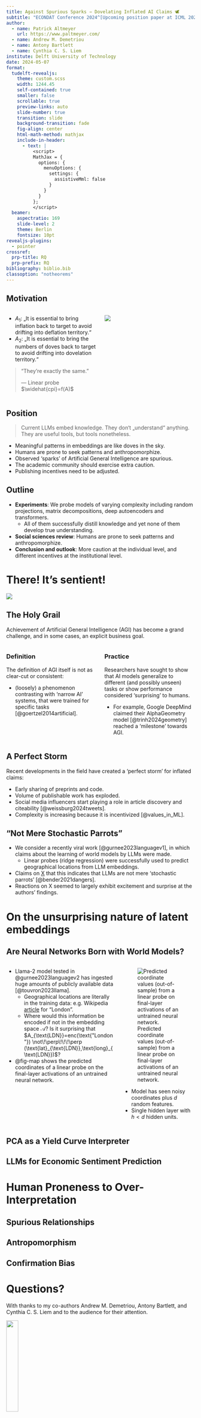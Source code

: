 ```yaml
---
title: Against Spurious Sparks − Dovelating Inflated AI Claims 🕊️
subtitle: "ECONDAT Conference 2024^[Upcoming position paper at ICML 2024.]"
author: 
  - name: Patrick Altmeyer
    url: https://www.paltmeyer.com/
  - name: Andrew M. Demetriou
  - name: Antony Bartlett
  - name: Cynthia C. S. Liem
institute: Delft University of Technology
date: 2024-05-07
format: 
  tudelft-revealjs:
    theme: custom.scss
    width: 1244.45
    self-contained: true
    smaller: false
    scrollable: true
    preview-links: auto
    slide-number: true
    transition: slide
    background-transition: fade
    fig-align: center
    html-math-method: mathjax
    include-in-header:
      - text: |
          <script>
          MathJax = {
            options: {
              menuOptions: {
                settings: {
                  assistiveMml: false
                }
              }
            }
          };
          </script>
  beamer: 
    aspectratio: 169
    slide-level: 2
    theme: Berlin
    fontsize: 10pt
revealjs-plugins:
  - pointer
crossref: 
  prp-title: RQ
  prp-prefix: RQ
bibliography: biblio.bib
classoption: "notheorems"
---
```


## Motivation {.smaller}

::::{.columns}::::
:::{.column width='50%'}
- $A_1$: „It is essential to bring inflation back to target to avoid drifting into deflation territory.“
- $A_2$: „It is essential to bring the numbers of doves back to target to avoid drifting into dovelation territory.“

> "They're exactly the same."
> 
> --- Linear probe $\widehat{cpi}=f(A)$
:::
:::{.column width='50%'}
![](www/spider.jpeg)
:::
::::

## Position

> Current LLMs embed knowledge. They don‘t „understand“ anything. They are useful tools, but tools nonetheless.

:::{.incremental}

- Meaningful patterns in embeddings are like doves in the sky.
- Humans are prone to seek patterns and anthropomorphize. 
- Observed ‘sparks’ of Artificial General Intelligence are spurious.
- The academic community should exercise extra caution.
- Publishing incentives need to be adjusted.

:::

## Outline

:::{.incremental}

- **Experiments**: We probe models of varying complexity including random projections, matrix decompositions, deep autoencoders and transformers.
  - All of them successfully distill knowledge and yet none of them develop true understanding.
- **Social sciences review**: Humans are prone to seek patterns and anthropomorphize.
- **Conclusion and outlook**: More caution at the individual level, and different incentives at the institutional level.

:::

# There! It's sentient! {.nostretch} 

![](www/leo.png){fig-align="center"}

## The Holy Grail {.smaller}

Achievement of Artificial General Intelligence (AGI) has become a grand challenge, and in some cases, an explicit business goal.

::::{.columns}::::
:::{.column width='50%'}
### Definition

The definition of AGI itself is not as clear-cut or consistent:

- (loosely) a phenomenon contrasting with ‘narrow AI’ systems, that were trained for specific tasks [@goertzel2014artificial].
:::
:::{.column width='50%'}
### Practice

Researchers have sought to show that AI models generalize to different (and possibly unseen) tasks or show performance
considered ‘surprising’ to humans.

- For example, Google DeepMind claimed their AlphaGeometry model [@trinh2024geometry] reached a ‘milestone’ towards AGI.
:::
::::

## A Perfect Storm

Recent developments in the field have created a ‘perfect storm’ for inflated claims:

:::{.incremental}

-  Early sharing of preprints and code.
-  Volume of publishable work has exploded.
-  Social media influencers start playing a role in article discovery and citeability [@weissburg2024tweets].
-  Complexity is increasing because it is incentivized [@values_in_ML].

:::

## "Not Mere Stochastic Parrots"

- We consider a recently viral work [@gurnee2023languagev1], in which claims about the learning of world models by LLMs were made.
  - Linear probes (ridge regression) were successfully used to predict geographical locations from LLM embeddings.
- Claims on [X](https://twitter.com/tegmark/status/1709572469978231063) that this indicates that LLMs are not mere ‘stochastic parrots’ [@bender2021dangers].
- Reactions on X seemed to largely exhibit excitement and surprise at the authors’ findings.

# On the unsurprising nature of latent embeddings

## Are Neural Networks Born with World Models? {.smaller}

::::{.columns}::::
:::{.column width='60%'}
- Llama-2 model tested in @gurnee2023languagev2 has ingested huge amounts of publicly available data [@touvron2023llama].
  - Geographical locations are literally in the training data: e.g. Wikipedia [article](https://en.wikipedia.org/wiki/London) for "London". 
  - Where would this information be encoded if not in the embedding space $\mathcal{A}$? Is it surprising that $A_{\text{LDN}}=enc(\text{"London"}) \not\!\perp\!\!\!\perp (\text{lat}_{\text{LDN}},\text{long}_{\text{LDN}})$?
- @fig-map shows the predicted coordinates of a linear probe on the final-layer activations of an untrained neural network.
:::
:::{.column width='40%'}
![Predicted coordinate values (out-of-sample) from a linear probe on final-layer activations of an untrained
neural network.](www/map.png){#fig-map}

- Model has seen noisy coordinates plus $d$ random features.
- Single hidden layer with $h < d$ hidden units.
:::
::::

## PCA as a Yield Curve Interpreter {.smaller}

## LLMs for Economic Sentiment Prediction {.smaller}

# Human Proneness to Over-Interpretation

## Spurious Relationships

## Antropomorphism

## Confirmation Bias

# Questions? {.nostretch} 

With thanks to my co-authors Andrew M. Demetriou, Antony Bartlett, and Cynthia C. S. Liem and to the audience for their attention.

![](/www/images/qr.png){width="25%" fig-align="center"}

## References {.scrollable .smaller}



